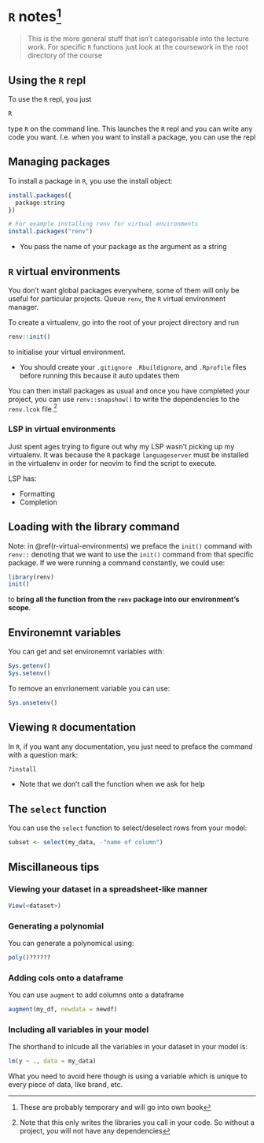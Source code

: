 # `R` notes^[These are probably temporary and will go into own book]

> This is the more general stuff that isn't categorisable into the lecture
> work. For specific `R` functions just look at the coursework in the root
> directory of the course

## Using the `R` repl

To use the `R` repl, you just

```bash
R
```

type `R` on the command line. This launches the `R` repl and you can write any
code you want. I.e. when you want to install a package, you can use the repl

## Managing packages

To install a package in `R`, you use the install object:

```r
install.packages({
  package:string
})

# For example installing renv for virtual environments
install.packages("renv")
```

- You pass the name of your package as the argument as a string

## `R` virtual environments

You don't want global packages everywhere, some of them will only be useful for
particular projects. Queue `renv`, the `R` virtual environment manager.

To create a virtualenv, go into the root of your project directory and run

```r
renv::init()
```

to initialise your virtual environment.

- You should create your `.gitignore .Rbuildignore`, and `.Rprofile` files
  before running this because it auto updates them

You can then install packages as usual and once you have completed your
project, you can use `renv::snapshow()` to write the dependencies to the
`renv.lcok` file.^[Note that this only writes the libraries you call in your
code. So without a project, you will not have any dependencies]

### LSP in virtual environments

Just spent ages trying to figure out why my LSP wasn't picking up my
virtualenv. It was because the `R` package `languageserver` must be installed
in the virtualenv in order for neovim to find the script to execute.

LSP has:

- Formatting
- Completion

## Loading with the library command

Note: in \@ref(r-virtual-environments) we preface the `init()` command with `renv::` denoting that we want
to use the `init()` command from that specific package. If we were running a
command constantly, we could use:

```r
library(renv)
init()
```

to **bring all the function from the `renv` package into our environment's
scope**.

## Environemnt variables

You can get and set environemnt variables with:

```r
Sys.getenv()
Sys.setenv()
```

To remove an envrionement variable you can use:

```r
Sys.unsetenv()
```

## Viewing `R` documentation

In `R`, if you want any documentation, you just need to preface the command
with a question mark:

```r
?install
```

- Note that we don't call the function when we ask for help

## The `select` function

You can use the `select` function to select/deselect rows from your model:

```r
subset <- select(my_data, -"name of column")
```

## Miscillaneous tips

### Viewing your dataset in a spreadsheet-like manner

```r
View(<dataset>)
```

### Generating a polynomial

You can generate a polynomical using:

```r
poly()??????
```

### Adding cols onto a dataframe

You can use `augment` to add columns onto a dataframe

```r
augment(my_df, newdata = newdf)
```

### Including all variables in your model

The shorthand to inlcude all the variables in your dataset in your model is:

```r
lm(y ~ ., data = my_data)
```

What you need to avoid here though is using a variable which is unique to every
piece of data, like brand, etc.
